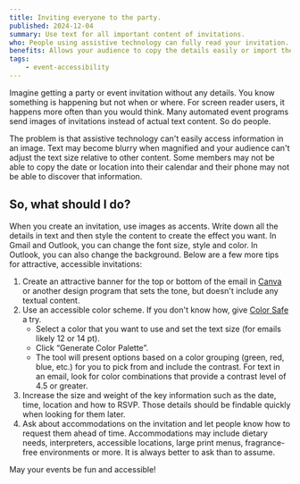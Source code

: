 ```yaml
---
title: Inviting everyone to the party.
published: 2024-12-04
summary: Use text for all important content of invitations.
who: People using assistive technology can fully read your invitation.
benefits: Allows your audience to copy the details easily or import them to their calendar.
tags:
    - event-accessibility
---
```


Imagine getting a party or event invitation without any details. You know something is happening but not when or where. For screen reader users, it happens more often than you would think. Many automated event programs send images of invitations instead of actual text content. So do people. 

The problem is that assistive technology can't easily access information in an image. Text may become blurry when magnified and your audience can't adjust the text size relative to other content. Some members may not be able to copy the date or location into their calendar and their phone may not be able to discover that information.

## So, what should I do?

When you create an invitation, use images as accents. Write down all the details in text and then style the content to create the effect you want. In Gmail and Outlook, you can change the font size, style and color. In Outlook, you can also change the background. Below are a few more tips for attractive, accessible invitations:

1. Create an attractive banner for the top or bottom of the email in [Canva](https://www.canva.com/) or another design program that sets the tone, but doesn't include any textual content.
2. Use an accessible color scheme. If you don't know how, give [Color Safe](http://colorsafe.co/) a try.
    - Select a color that you want to use and set the text size (for emails likely 12 or 14 pt).
    - Click “Generate Color Palette”.
    - The tool will present options based on a color grouping (green, red, blue, etc.) for you to pick from and include the contrast. For text in an email, look for color combinations that provide a contrast level of 4.5 or greater.
3. Increase the size and weight of the key information such as the date, time, location and how to RSVP. Those details should be findable quickly when looking for them later.
4. Ask about accommodations on the invitation and let people know how to request them ahead of time. Accommodations may include dietary needs, interpreters, accessible locations, large print menus, fragrance-free environments or more. It is always better to ask than to assume. 

May your events be fun and accessible!
